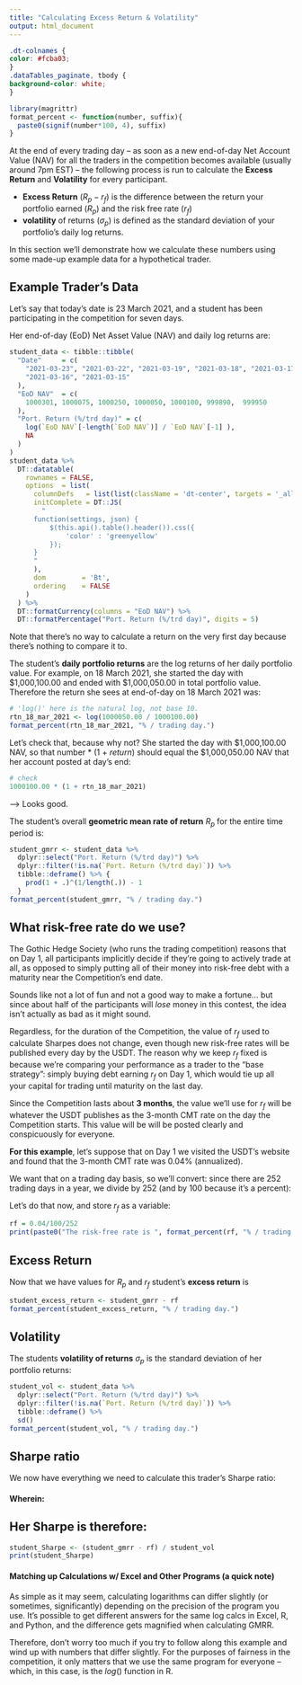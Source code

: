 ```yaml
---
title: "Calculating Excess Return & Volatility"
output: html_document
---
```


```css
.dt-colnames {
color: #fcba03;
}
.dataTables_paginate, tbody {
background-color: white;
}
```

```r
library(magrittr)
format_percent <- function(number, suffix){
  paste0(signif(number*100, 4), suffix)
}
```

At the end of every trading day -- as soon as a new end-of-day Net Account Value (NAV) for all the traders in the competition becomes available (usually around 7pm EST) -- the following process is run to calculate the **Excess Return** and **Volatility** for every participant.

  - **Excess Return** ($R_{p} - r_{f}$) is the difference between the return your portfolio earned ($R_{p}$) and the risk free rate ($r_{f}$)
  - **volatility** of returns ($\sigma_{p}$) is defined as the standard deviation of your portfolio's daily log returns.

In this section we'll demonstrate how we calculate these numbers using some
made-up example data for a hypothetical trader.

## Example Trader's Data
Let's say that today's date is 23 March 2021, and a student has been
participating in the competition for seven days. 

Her end-of-day (EoD) Net Asset Value (NAV) and daily log returns are:

``` r
student_data <- tibble::tibble(
  "Date"     = c(
    "2021-03-23", "2021-03-22", "2021-03-19", "2021-03-18", "2021-03-17", 
    "2021-03-16", "2021-03-15"
  ),
  "EoD NAV"  = c(
    1000301, 1000075, 1000250, 1000050, 1000100, 999890,  999950
  ),
  "Port. Return (%/trd day)" = c(
    log(`EoD NAV`[-length(`EoD NAV`)] / `EoD NAV`[-1] ),
    NA
  )
)
student_data %>%
  DT::datatable(
    rownames = FALSE,
    options  = list(
      columnDefs   = list(list(className = 'dt-center', targets = '_all')),
      initComplete = DT::JS(
        "
      function(settings, json) {
          $(this.api().table().header()).css({
              'color' : 'greenyellow'
          });
      }
      "
      ),
      dom         = 'Bt',
      ordering    = FALSE
    )
  ) %>%
  DT::formatCurrency(columns = "EoD NAV") %>%
  DT::formatPercentage("Port. Return (%/trd day)", digits = 5)
```

Note that there's no way to calculate a return on the very first day because
there's nothing to compare it to.

The student's **daily portfolio returns** are the log returns of her daily
portfolio value. For example, on 18 March 2021, she started the day with
\$1,000,100.00 and ended with \$1,000,050.00 in total portfolio value. Therefore
the return she sees at end-of-day on 18 March 2021 was:
```r
# 'log()' here is the natural log, not base 10.
rtn_18_mar_2021 <- log(1000050.00 / 1000100.00)
format_percent(rtn_18_mar_2021, "% / trading day.")
```

Let's check that, because why not? She started the day with $1,000,100.00 NAV, 
so that number * (1 + $return$) should equal the $1,000,050.00 NAV that her 
account posted at day's end:
```r
# check
1000100.00 * (1 + rtn_18_mar_2021)
```
--> Looks good.

The student's overall **geometric mean rate of return** $R_{p}$ for the entire 
time period is:
```r
student_gmrr <- student_data %>%
  dplyr::select("Port. Return (%/trd day)") %>%
  dplyr::filter(!is.na(`Port. Return (%/trd day)`)) %>% 
  tibble::deframe() %>% {
    prod(1 + .)^(1/length(.)) - 1
  }
format_percent(student_gmrr, "% / trading day.")
```


## What risk-free rate do we use?
The Gothic Hedge Society (who runs the trading competition) reasons that on Day
1, all participants implicitly decide if they're going to actively trade at all,
as opposed to simply putting all of their money into risk-free debt with a 
maturity near the Competition's end date.

Sounds like not a lot of fun and not a good way to make a fortune... but since 
about half of the participants will *lose* money in this contest, the idea isn't
actually as bad as it might sound.

Regardless, for the duration of the Competition, the value of $r_{f}$ used to 
calculate Sharpes does not change, even though new risk-free rates will be 
published every day by the USDT. The reason why we keep $r_{f}$ fixed is because
we're comparing your performance as a trader to the "base strategy": simply
buying debt earning $r_{f}$ on Day 1, which would tie up all your capital for 
trading until maturity on the last day.

Since the Competition lasts about **3 months**, the value we'll use for $r_{f}$ 
will be whatever the USDT publishes as the 3-month CMT rate on the day the 
Competition starts. This value will be will be posted clearly and conspicuously
for everyone.

**For this example**, let's suppose that on Day 1 we visited the USDT's website 
and found that the 3-month CMT rate was 0.04% (annualized). 

We want that on a trading day basis, so we'll convert: since there are 252 
trading days in a year, we divide by 252 (and by 100 because it's a percent):

Let's do that now, and store $r_{f}$ as a variable:
``` r
rf = 0.04/100/252
print(paste0("The risk-free rate is ", format_percent(rf, "% / trading day.")))
```

## Excess Return
Now that we have values for $R_{p}$ and $r_{f}$ student's **excess return** is
```r
student_excess_return <- student_gmrr - rf
format_percent(student_excess_return, "% / trading day.")
```

## Volatility
The students **volatility of returns** $\sigma_{p}$ is the standard 
deviation of her portfolio returns:
```r
student_vol <- student_data %>%
  dplyr::select("Port. Return (%/trd day)") %>%
  dplyr::filter(!is.na(`Port. Return (%/trd day)`)) %>% 
  tibble::deframe() %>%
  sd()
format_percent(student_vol, "% / trading day.")
```

## Sharpe ratio
We now have everything we need to calculate this trader's Sharpe ratio:

\begin{align*}
{\tt Sharpe\ Ratio} = \frac{R_{p} - r_{f}}{\sigma_{p}} 
\end{align*}

#### Wherein:

\begin{align*}
R_{p} & {\sf: Portfolio\ Return} \\
r_{f} & {\sf: Risk\ free\ rate\ of\ return} \\
\sigma_{p} & {\sf: Volatility\ of\ portfolio\ return}
\end{align*}

## Her Sharpe is therefore:
```r
student_Sharpe <- (student_gmrr - rf) / student_vol
print(student_Sharpe)
```


#### Matching up Calculations w/ Excel and Other Programs (a quick note)
As simple as it may seem, calculating logarithms can differ slightly (or
sometimes, significantly) depending on the precision of the program you use.
It's possible to get different answers for the same log calcs in Excel, R, and
Python, and the difference gets magnified when calculating GMRR.

Therefore, don't worry too much if you try to follow along this example and wind
up with numbers that differ slightly. For the purposes of fairness in the
competition, it only matters that we use the same program for everyone -- which,
in this case, is the *log*() function in R.

